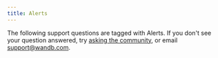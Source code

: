 ```yaml
---
title: Alerts
---
```



The following support questions are tagged with Alerts. If you don't see your question answered, try [asking the community](https://community.wandb.ai/), or email support@wandb.com.

<KBArticlesList kbArticleMap={kbArticleMap} tag="alerts"/>
